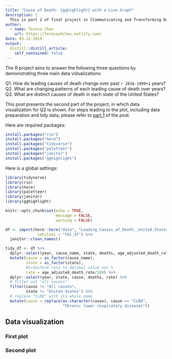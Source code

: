 ```yaml
---
title: "Cause of Death- {gghighlight} with a Line Graph"
description: |
  This is part 2 of final project in [Communicating and Transforming Data](https://uo-datasci-specialization.github.io/c2-communicate_transform_data/). 
author:
  - name: Teresa Chen
    url: https://teresashchen.netlify.com/
date: 03-12-2019
output:
  distill::distill_article:
    self_contained: false
---
```


The R project aims to answer the following three questions by demonstrating three main data vidualizations:  

Q1. How do leading causes of death change over past `r 2016-1999+1` years?  
Q2. What are changing patterns of each leading cause of death over years?  
Q3. What are distinct causes of death in each state of the United States?  

This post presents the second part of the project, in which data visualization for Q2 is shown. For steps leading to the plot, including data preparation and tidy data, please refer to [part 1](https://teresashchen.github.io/blog/posts/2019-03-08-cause-of-death-gganimate-with-a-bar-graph/) of the post.  

Here are required packages:

```r

install.packages("rio")
install.packages("here")
install.packages("tidyverse")
install.packages("paletteer")
install.packages("janitor")
install.packages("gghighlight")

```

Here is a global settings:

```r

library(tidyverse)
library(rio)
library(here)
library(paletteer)
library(janitor)
library(gghighlight)

knitr::opts_chunk$set(echo = TRUE,
                      message = FALSE,
                      warning = FALSE)
```


```r

df <- import(here::here("data", "Leading_Causes_of_Death__United_States.csv"),
              setclass = "tbl_df") %>% 
  janitor::clean_names()

tidy_df <- df %>% 
  dplyr::select(year, cause_name, state, deaths, age_adjusted_death_rate) %>%   
  mutate(cause = as_factor(cause_name),
         state = as_factor(state),
         #transform rate to decimal value not %
         rate = age_adjusted_death_rate/100) %>% 
  dplyr::select(year, state, cause, deaths, rate) %>%
  # filter out "all causes"
  filter(cause != "All causes",
         state != "United States") %>%
  # replace "CLRD" with its whole name
  mutate(cause = replace(as.character(cause), cause == "CLRD", 
                         "Chronic lower respiratory diseases"))
```


## Data visualization 

### First plot

### Second plot
